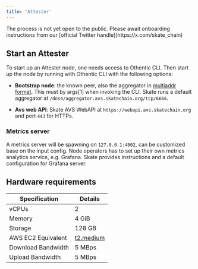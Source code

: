 ```yaml
---
title: 'Attester'
---
```


<Note>
  The process is not yet open to the public. Please await onboarding instructions from our [official Twitter handle](https://x.com/skate_chain)
</Note>

## Start an Attester

To start up an Attester node, one needs access to Othentic CLI. Then start up the node by running with Othentic CLI with the following options:

+ **Bootstrap node**: the known peer, also the aggregator in [multiaddr format](https://github.com/libp2p/specs/blob/master/addressing/README.md). This must by args\[1\] when invoking the CLI. Skate runs a default aggregator at `/dns4/aggregator.avs.skatechain.org/tcp/6666`.

+ **Avs web API**: Skate AVS WebAPI at `https://webapi.avs.skatechain.org` and port `443` for HTTPs.

### Metrics server

A metrics server will be spawning on `127.0.0.1:4002`, can be customized base on the input config. Node operators has to set up their own metrics analytics service, e.g. Grafana. Skate provides instructions and a default configuration for Grafana server.

## Hardware requirements

| Specification                | Details              |
|------------------------------|----------------------|
| vCPUs                        | 2                    |
| Memory                       | 4 GiB                |
| Storage                      | 128 GB               |
| AWS EC2 Equivalent           | [t2.medium](https://aws.amazon.com/ec2/instance-types)            |
| Download Bandwidth           | 5 MBps               |
| Upload Bandwidth             | 5 MBps               |
